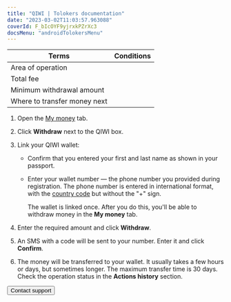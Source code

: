 ```yaml
---
title: "QIWI | Tolokers documentation"
date: "2023-03-02T11:03:57.963088"
coverId: F_bIcOYF9yjrxkPZrXc3
docsMenu: "androidTolokersMenu"
---
```



<QIWIContent1/>

Terms | Conditions
----- | -----
Area of operation | <QiwiWalletTable4/>
Total fee | <QiwiWalletTable1/>
Minimum withdrawal amount | <QiwiWalletTable2/>
Where to transfer money next | <QiwiWalletTable3/>

<QIWIContent2/>

1. Open the [My money](https://toloka.yandex.com/profile/money) tab.

1. Click **Withdraw** next to the QIWI box.

1. Link your QIWI wallet:

    - Confirm that you entered your first and last name as shown in your passport.

    - Enter your wallet number — the phone number you provided during registration. The phone number is entered in international format, with the [country code](https://contactpay.notion.site/Phone-numbers-codes-supported-by-QIWI-wallet-c13bca9f5ce44f20a00289e0275ce63d) but without the "+" sign.

        The wallet is linked once. After you do this, you'll be able to withdraw money in the **My money** tab.

1. Enter the required amount and click **Withdraw**.

1. An SMS with a code will be sent to your number. Enter it and click **Confirm**.

1. The money will be transferred to your wallet. It usually takes a few hours or days, but sometimes longer. The maximum transfer time is 30 days. Check the operation status in the **Actions history** section.

<QIWIContent3/>

<Button themeColor="light" view="default" size="l" type="link" url="../../troubleshooting/troubleshooting#money_withdrawal">Contact support</Button>
